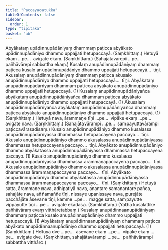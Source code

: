 ```yaml
---
title: "Paccayacatukka"
tableOfContents: false
sidebar:
  order: 1
type: "tipitaka"
basket: "ab"
---
```



<DynamicBreadcrumb />

<Division number="18">

<Paragraph number="47">
Abyākataṃ upādinnupādāniyaṃ dhammaṃ paṭicca abyākato upādinnupādāniyo dhammo uppajjati hetupaccayā. (Saṃkhittaṃ.)
</Paragraph>

<Paragraph number="48">
Hetuyā ekaṃ …pe…  avigate ekaṃ. (Saṃkhittaṃ.)
</Paragraph>

<Paragraph number="49">
(Sahajātavārepi …pe…  pañhāvārepi sabbattha ekaṃ.)
</Paragraph>

</Division>
<Division number="19">

<Paragraph number="50">
Kusalaṃ anupādinnupādāniyaṃ dhammaṃ paṭicca kusalo anupādinnupādāniyo dhammo uppajjati hetupaccayā…  tīṇi.
</Paragraph>

<Paragraph number="51">
Akusalaṃ anupādinnupādāniyaṃ dhammaṃ paṭicca akusalo anupādinnupādāniyo dhammo uppajjati hetupaccayā…  tīṇi.
</Paragraph>

<Paragraph number="52">
Abyākataṃ anupādinnupādāniyaṃ dhammaṃ paṭicca abyākato anupādinnupādāniyo dhammo uppajjati hetupaccayā. (1)
</Paragraph>

<Paragraph number="53">
Kusalaṃ anupādinnupādāniyañca abyākataṃ anupādinnupādāniyañca dhammaṃ paṭicca abyākato anupādinnupādāniyo dhammo uppajjati hetupaccayā. (1)
</Paragraph>

<Paragraph number="54">
Akusalaṃ anupādinnupādāniyañca abyākataṃ anupādinnupādāniyañca dhammaṃ paṭicca abyākato anupādinnupādāniyo dhammo uppajjati hetupaccayā. (1) (Saṃkhittaṃ.)
</Paragraph>

</Division>
<Division number="20">

<Paragraph number="55">
Hetuyā nava, ārammaṇe tīṇi …pe…  vipāke ekaṃ …pe…  avigate nava. (Saṃkhittaṃ.)
</Paragraph>

<Paragraph number="56">
(Sahajātavārampi …pe…  sampayuttavārampi paṭiccavārasadisaṃ.)
</Paragraph>

</Division>
<Division number="21">

<Paragraph number="57">
Kusalo anupādinnupādāniyo dhammo kusalassa anupādinnupādāniyassa dhammassa hetupaccayena paccayo…  tīṇi.
</Paragraph>

<Paragraph number="58">
Akusalo anupādinnupādāniyo dhammo akusalassa anupādinnupādāniyassa dhammassa hetupaccayena paccayo…  tīṇi.
</Paragraph>

<Paragraph number="59">
Abyākato anupādinnupādāniyo dhammo abyākatassa anupādinnupādāniyassa dhammassa hetupaccayena paccayo. (1)
</Paragraph>

</Division>
<Division number="22">

<Paragraph number="60">
Kusalo anupādinnupādāniyo dhammo kusalassa anupādinnupādāniyassa dhammassa ārammaṇapaccayena paccayo…  tīṇi.
</Paragraph>

<Paragraph number="61">
Akusalo anupādinnupādāniyo dhammo akusalassa anupādinnupādāniyassa dhammassa ārammaṇapaccayena paccayo…  tīṇi.
</Paragraph>

<Paragraph number="62">
Abyākato anupādinnupādāniyo dhammo abyākatassa anupādinnupādāniyassa dhammassa ārammaṇapaccayena paccayo…  tīṇi. (Saṃkhittaṃ.)
</Paragraph>

</Division>
<Division number="23">

<Paragraph number="63">
Hetuyā satta, ārammaṇe nava, adhipatiyā nava, anantare samanantare pañca, sahajāte nava, aññamaññe tīṇi, nissaye upanissaye nava, purejāte pacchājāte āsevane tīṇi, kamme …pe…  magge satta, sampayutte vippayutte tīṇi …pe…  avigate ekādasa. (Saṃkhittaṃ.)
</Paragraph>

<Paragraph number="64">
(Yathā kusalattike pañhāvāraṃ evaṃ vitthāretabbaṃ.)
</Paragraph>

</Division>
<Division number="24">

<Paragraph number="65">
Kusalaṃ anupādinnaanupādāniyaṃ dhammaṃ paṭicca kusalo anupādinnupādāniyo dhammo uppajjati hetupaccayā. (1)
</Paragraph>

<Paragraph number="66">
Abyākataṃ anupādinnaanupādāniyaṃ dhammaṃ paṭicca abyākato anupādinnaanupādāniyo dhammo uppajjati hetupaccayā. (1) (Saṃkhittaṃ.)
</Paragraph>

<Paragraph number="67">
Hetuyā dve …pe…  āsevane ekaṃ …pe…  vipāke ekaṃ …pe…  avigate dve. (Saṃkhittaṃ, sahajātavārampi …pe…  pañhāvārampi sabbattha vitthāro.)
</Paragraph>
</Division>